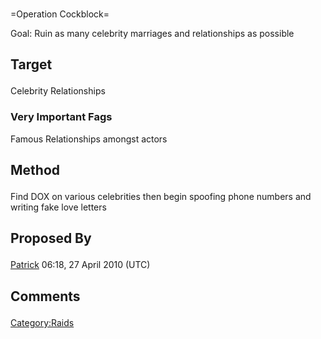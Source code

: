 <br />
=Operation Cockblock=

{{Raid Infobox
 | image         = [[File:Nobride.jpg|300px|center]]
 | legend        = For lulz!
 | raid          = Cockblock
 | date          = TBA
 | target        = Celebrities
 | casus         = n/a
 | result        = n/a
 | notes         = [[Ruin Life Tactics]] [[PsyOps]]
 | otherraids    = n/a
}}
Goal: Ruin as many celebrity marriages and relationships as possible
<h2>Target</h2> Celebrity Relationships
<h3>Very Important Fags</h3> Famous Relationships amongst actors
<h2>Method</h2> Find DOX on various celebrities then begin spoofing phone numbers and writing fake love letters
<h2>Proposed By</h2> [[User:Patrick|Patrick]] 06:18, 27 April 2010 (UTC)
<h2>Comments</h2>
:

[[Category:Raids]]